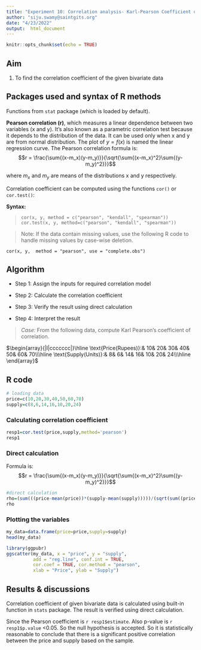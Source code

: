 ---
title: "Experiment 10: Correlation analysis- Karl-Pearson Coefficient of Correlation"
author: "siju.swamy@saintgits.org"
date: "4/23/2022"
output:  html_document
---

```{r setup, include=FALSE}
knitr::opts_chunk$set(echo = TRUE)
```

## Aim

1. To find the correlation coefficient of the given bivariate data

## Packages used and syntax of R methods

Functions from `stat` package (which is loaded by default). 

**Pearson correlation (r)**, which measures a linear dependence between two variables (x and y). It’s also known as a parametric correlation test because it depends to the distribution of the data. It can be used only when x and y are from normal distribution. The plot of $y = f(x)$ is named the linear regression curve. The Pearson correlation formula is:
$$r = \frac{\sum{(x-m_x)(y-m_y)}}{\sqrt{\sum{(x-m_x)^2}\sum{(y-m_y)^2}}}$$ 

where $m_x$ and $m_y$ are means of the distributions x and y respectively.

Correlation coefficient can be computed using the functions `cor()` or `cor.test()`:

**Syntax:**

> `cor(x, y, method = c("pearson", "kendall", "spearman"))`
 `cor.test(x, y, method=c("pearson", "kendall", "spearman"))`

>Note: If the data contain missing values, use the following R code to handle missing values by case-wise deletion.

`cor(x, y,  method = "pearson", use = "complete.obs")`

## Algorithm

* Step 1: Assign the inputs for required correlation model

* Step 2: Calculate the correlation coefficient

* Step 3: Verify the result using direct calculation

* Step 4: Interpret the result


>*Case:*  From the following data, compute Karl Pearson's coefficient of correlation.

$\begin{array}{|l|ccccccc|}\hline
\text{Price(Rupees)}:& 10& 20& 30& 40& 50& 60& 70\\\hline
\text{Supply(Units)}:& 8& 6& 14& 16& 10& 20& 24\\\hline
\end{array}$


## R code

```{r}
# loading data
price=c(10,20,30,40,50,60,70)
supply=c(8,6,14,16,10,20,24)
```



### Calculating correlation coefficient

```{r}
resp1=cor.test(price,supply,method='pearson')
resp1
```

### Direct calculation

Formula is: $$r = \frac{\sum{(x-m_x)(y-m_y)}}{\sqrt{\sum{(x-m_x)^2}\sum{(y-m_y)^2}}}$$ 

```{r}
#direct calculation
rho=(sum(((price-mean(price))*(supply-mean(supply)))))/(sqrt(sum((price-mean(price))^2)*(sum((supply-mean(supply))^2))))
rho
```

### Plotting the variables
```{r}
my_data=data.frame(price=price,supply=supply)
head(my_data)
```



```{r Scattercor, fig.cap='Scatter plot with smooth fit curve', out.width='80%', fig.asp=.75, fig.align='center',warning=FALSE}

library(ggpubr)
ggscatter(my_data, x = "price", y = "supply", 
          add = "reg.line", conf.int = TRUE, 
          cor.coef = TRUE, cor.method = "pearson",
          xlab = "Price", ylab = "Supply")
```



## Results & discussions

Correlation coefficient of given bivariate data is calculated using built-in function in `stats` package. The result is verified using direct calculation.

Since the Pearson coefficient is `r resp1$estimate`. Also p-value is `r resp1$p.value ` <0.05. So the null hypothesis is accepted. So it is statistically reasonable to conclude that there is a significant positive correlation between the price and supply based on the sample.